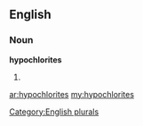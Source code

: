 ==English==

===Noun===
'''hypochlorites'''

# {{plural of|[[hypochlorite]]}}

[[Category:English plurals]]

[[ar:hypochlorites]]
[[my:hypochlorites]]